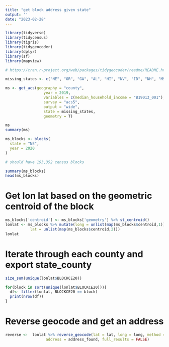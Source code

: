```yaml
---
title: "get block address given state"
output: ''
date: "2023-02-28"
---
```


```r
library(tidyverse)
library(tidycensus)
library(tigris)
library(tidygeocoder)
library(dplyr)
library(sf)
library(mapview)

# https://cran.r-project.org/web/packages/tidygeocoder/readme/README.html
```


```r

missing_states <- c("NE", "OR", "GA", "AL", "HI", "NV", "ID", "NH", "MS")

ms <- get_acs(geography = "county",
                 year = 2019,
                 variables = c(median_household_income = "B19013_001"),
                 survey = "acs5",
                 output = "wide",
                 state = missing_states,
                 geometry = T) 

ms
summary(ms)
```


```r
ms_blocks <- blocks(
  state = "NE",
  year = 2020
)

# should have 193,352 census blocks

summary(ms_blocks)
head(ms_blocks)
```


# Get lon lat based on the geometric centroid of the block
```r
ms_blocks['centroid'] <- ms_blocks['geometry'] %>% st_centroid() 
lonlat <- ms_blocks %>% mutate(long = unlist(map(ms_blocks$centroid,1)),
           lat = unlist(map(ms_blocks$centroid,2)))
lonlat
```

# Iterate through each county and export state_county
```r
size_sum(unique(lonlat$BLOCKCE20))

for(block in sort(unique(lonlat$BLOCKCE20))){
  df<- filter(lonlat, BLOCKCE20 == block)
  print(nrow(df))
}
```


# Reverse geocode and get an address
```r
reverse <-  lonlat %>% reverse_geocode(lat = lat, long = long, method = 'osm',
                  address = address_found, full_results = FALSE)
```

